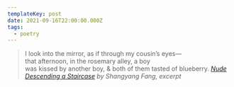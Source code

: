 ```yaml
---
templateKey: post
date: 2021-09-16T22:00:00.000Z
tags:
  - poetry
---
```

> I look into the mirror, as if through my cousin’s eyes—<br/>
> that afternoon, in the rosemary alley, a boy<br/>
> was kissed by another boy, & both of them tasted of blueberry.
> <cite><i>[Nude Descending a Staircase](https://poems.com/poem/nude-descending-a-staircase/)</i> by Shangyang Fang, excerpt</cite>

